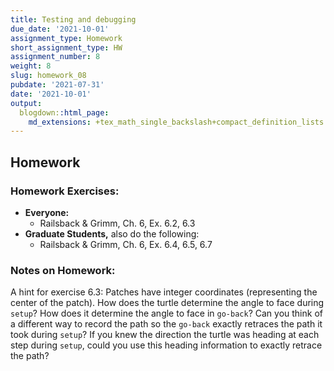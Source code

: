 ```yaml
---
title: Testing and debugging
due_date: '2021-10-01'
assignment_type: Homework
short_assignment_type: HW
assignment_number: 8
weight: 8
slug: homework_08
pubdate: '2021-07-31'
date: '2021-10-01'
output:
  blogdown::html_page:
    md_extensions: +tex_math_single_backslash+compact_definition_lists
---
```

## Homework

### Homework Exercises:

* **Everyone:**
  * Railsback & Grimm, Ch. 6, Ex. 6.2, 6.3
* **Graduate Students,** also do the following:
  * Railsback & Grimm, Ch. 6, Ex. 6.4, 6.5, 6.7

### Notes on Homework:


A hint for exercise 6.3:  Patches have integer coordinates (representing the center of the patch). How does the turtle determine the angle to face during `setup`? How does it determine the angle to face in `go-back`? Can you think of a different way to record the path so the `go-back` exactly retraces the path it took during `setup`? If you knew the direction the turtle was heading at each step during `setup`, could you use this heading information to exactly retrace the path?